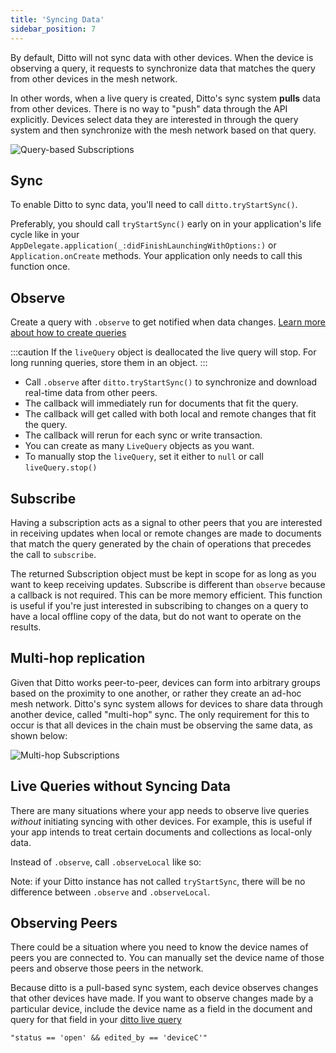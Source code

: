 ```yaml
---
title: 'Syncing Data'
sidebar_position: 7
---
```



By default, Ditto will not sync data with other devices.  When the device is
observing a query, it requests to synchronize data that matches the query from
other devices in the mesh network. 

In other words, when a live query is created, Ditto's sync system
**pulls** data from other devices. There is no way to "push" data through the
API explicitly. Devices select data they are interested in through the query
system and then synchronize with the mesh network based on that query.

![Query-based Subscriptions](syncing_data_1.jpeg)

## Sync

To enable Ditto to sync data, you'll need to call `ditto.tryStartSync()`. 

Preferably, you should call `tryStartSync()` early on in your application's life cycle like in your `AppDelegate.application(_:didFinishLaunchingWithOptions:)` or `Application.onCreate` methods. Your application only needs to call this function once.

<SnippetGroup
  name='sync-basic' 
/>

## Observe

Create a query with `.observe` to get notified when data changes. [Learn more about how to create queries](./querying)

:::caution
If the `liveQuery` object is deallocated the live query will stop. For long
running queries, store them in an object.
:::

<SnippetGroup name="sync-observe" />


* Call `.observe` after `ditto.tryStartSync()` to synchronize and download real-time data from other peers.
* The callback will immediately run for documents that fit the query.
* The callback will get called with both local and remote changes that fit the query. 
* The callback will rerun for each sync or write transaction.
* You can create as many `LiveQuery` objects as you want.
* To manually stop the `liveQuery`, set it either to `null` or call `liveQuery.stop()`


## Subscribe

Having a subscription acts as a signal to other peers that you are interested in
receiving updates when local or remote changes are made to
documents that match the query generated by the chain of operations that
precedes the call to `subscribe`.

The returned Subscription object must be kept in scope for as long as
you want to keep receiving updates. Subscribe is different than `observe`
because a callback is not required. This can be more memory efficient. This function is useful if you're just interested in subscribing to changes on a query to have a local offline copy of the data, but do not want to operate on the results.

<SnippetGroup name="subscribe" />

## Multi-hop replication

Given that Ditto works peer-to-peer, devices can form into arbitrary groups
based on the proximity to one another, or rather they create an ad-hoc mesh
network. Ditto's sync system allows for devices to share data through another
device, called "multi-hop" sync. The only requirement for this to occur is that
all devices in the chain must be observing the same data, as shown below:

![Multi-hop Subscriptions](syncing_data_2_same_query.jpeg)

## Live Queries without Syncing Data

There are many situations where your app needs to observe live queries _without_
initiating syncing with other devices. For example, this is useful if your app
intends to treat certain documents and collections as local-only data.

Instead of `.observe`, call `.observeLocal` like so:

<SnippetGroup name="sync-observe-local" />

Note: if your Ditto instance has not called `tryStartSync`, there will be no difference between `.observe` and `.observeLocal`.


## Observing Peers 

There could be a situation where you need to know the device names of peers you
are connected to. You can manually set the device name of those peers and
observe those peers in the network.

<SnippetGroup name="device-name" />

Because ditto is a pull-based sync system, each device observes changes that
other devices have made. If you want to observe changes made by a particular
device, include the device name as a field in the document and query for that field in
your [ditto live query](./querying)

```
"status == 'open' && edited_by == 'deviceC'"
```
